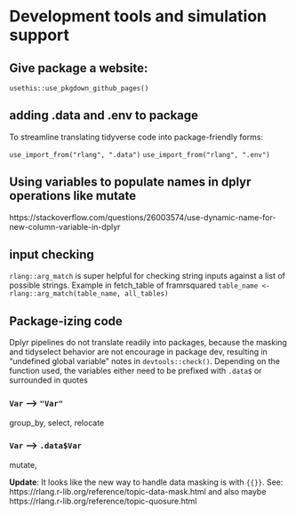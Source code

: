# Development tools and simulation support

## Give package a website:

`usethis::use_pkgdown_github_pages()`

## adding .data and .env to package

To streamline translating tidyverse code into package-friendly forms:

`use_import_from("rlang", ".data")`
`use_import_from("rlang", ".env")`

## Using variables to populate names in dplyr operations like mutate

https://stackoverflow.com/questions/26003574/use-dynamic-name-for-new-column-variable-in-dplyr

## input checking

`rlang::arg_match` is super helpful for checking string inputs against a list of possible strings. Example in fetch_table of framrsquared `table_name <- rlang::arg_match(table_name, all_tables)`

## Package-izing code

Dplyr pipelines do not translate readily into packages, because the masking and tidyselect behavior are not encourage
in package dev, resulting in "undefined global variable" notes in `devtools::check()`. Depending on the function used, the variables either need
to be prefixed with `.data$` or surrounded in quotes

### `Var` --> `"Var"`
group_by, select, relocate

### `Var` --> `.data$Var`

mutate, 

**Update**: It looks like the new way to handle data masking is with `{{}}`. See: https://rlang.r-lib.org/reference/topic-data-mask.html  and also maybe https://rlang.r-lib.org/reference/topic-quosure.html


